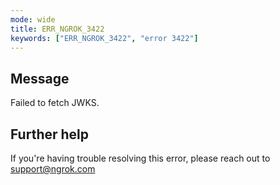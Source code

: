 ```yaml
---
mode: wide
title: ERR_NGROK_3422
keywords: ["ERR_NGROK_3422", "error 3422"]
---
```


## Message

Failed to fetch JWKS.

## Further help

If you're having trouble resolving this error, please reach out to [support@ngrok.com](mailto:support@ngrok.com?subject=Help%20with%20ERR_NGROK_3422)
